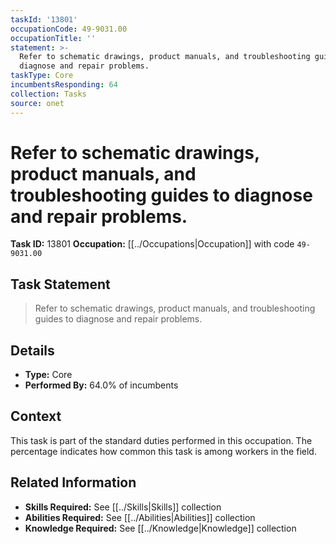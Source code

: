 ```yaml
---
taskId: '13801'
occupationCode: 49-9031.00
occupationTitle: ''
statement: >-
  Refer to schematic drawings, product manuals, and troubleshooting guides to
  diagnose and repair problems.
taskType: Core
incumbentsResponding: 64
collection: Tasks
source: onet
---
```

# Refer to schematic drawings, product manuals, and troubleshooting guides to diagnose and repair problems.

**Task ID:** 13801
**Occupation:** [[../Occupations|Occupation]] with code `49-9031.00`

## Task Statement

> Refer to schematic drawings, product manuals, and troubleshooting guides to diagnose and repair problems.

## Details

- **Type:** Core
- **Performed By:** 64.0% of incumbents

## Context

This task is part of the standard duties performed in this occupation. The percentage indicates how common this task is among workers in the field.

## Related Information

- **Skills Required:** See [[../Skills|Skills]] collection
- **Abilities Required:** See [[../Abilities|Abilities]] collection
- **Knowledge Required:** See [[../Knowledge|Knowledge]] collection
